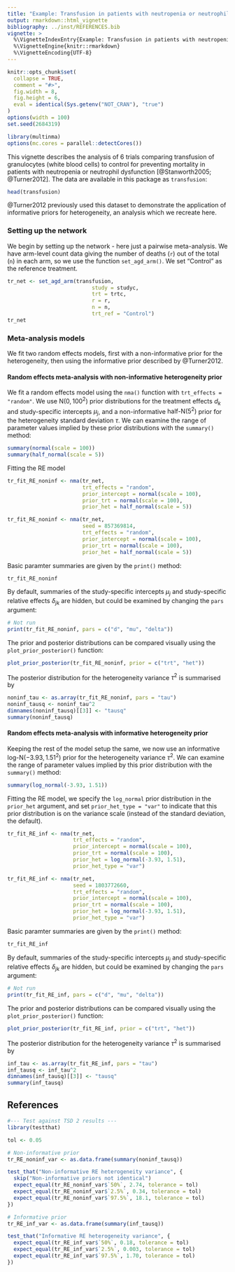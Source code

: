 ```yaml
---
title: "Example: Transfusion in patients with neutropenia or neutrophil dysfunction"
output: rmarkdown::html_vignette
bibliography: ../inst/REFERENCES.bib
vignette: >
  %\VignetteIndexEntry{Example: Transfusion in patients with neutropenia or neutrophil dysfunction}
  %\VignetteEngine{knitr::rmarkdown}
  %\VignetteEncoding{UTF-8}
---
```


```r
knitr::opts_chunk$set(
  collapse = TRUE,
  comment = "#>",
  fig.width = 8, 
  fig.height = 6,
  eval = identical(Sys.getenv("NOT_CRAN"), "true")
)
options(width = 100)
set.seed(2684319)
```

```r
library(multinma)
options(mc.cores = parallel::detectCores())
```

This vignette describes the analysis of 6 trials comparing transfusion of granulocytes (white blood cells) to control for preventing mortality in patients with neutropenia or neutrophil dysfunction [@Stanworth2005; @Turner2012].
The data are available in this package as `transfusion`:
```r
head(transfusion)
```

@Turner2012 previously used this dataset to demonstrate the application of informative priors for heterogeneity, an analysis which we recreate here.

### Setting up the network
We begin by setting up the network - here just a pairwise meta-analysis.
We have arm-level count data giving the number of deaths (`r`) out of the total (`n`) in each arm, so we use the function `set_agd_arm()`.
We set "Control" as the reference treatment.
```r
tr_net <- set_agd_arm(transfusion, 
                           study = studyc,
                           trt = trtc,
                           r = r, 
                           n = n,
                           trt_ref = "Control")
tr_net
```


### Meta-analysis models
We fit two random effects models, first with a non-informative prior for the heterogeneity, then using the informative prior described by @Turner2012.

#### Random effects meta-analysis with non-informative heterogeneity prior
We fit a random effects model using the `nma()` function with `trt_effects = "random"`.
We use $\mathrm{N}(0, 100^2)$ prior distributions for the treatment effects $d_k$ and study-specific intercepts $\mu_j$, and a non-informative $\textrm{half-N}(5^2)$ prior for the heterogeneity standard deviation $\tau$.
We can examine the range of parameter values implied by these prior distributions with the `summary()` method:
```r
summary(normal(scale = 100))
summary(half_normal(scale = 5))
```

Fitting the RE model
```r
tr_fit_RE_noninf <- nma(tr_net, 
                        trt_effects = "random",
                        prior_intercept = normal(scale = 100),
                        prior_trt = normal(scale = 100),
                        prior_het = half_normal(scale = 5))
```
```r
tr_fit_RE_noninf <- nma(tr_net, 
                        seed = 857369814,
                        trt_effects = "random",
                        prior_intercept = normal(scale = 100),
                        prior_trt = normal(scale = 100),
                        prior_het = half_normal(scale = 5))
```

Basic paramter summaries are given by the `print()` method:
```r
tr_fit_RE_noninf
```

By default, summaries of the study-specific intercepts $\mu_j$ and study-specific relative effects $\delta_{jk}$ are hidden, but could be examined by changing the `pars` argument:
```r
# Not run
print(tr_fit_RE_noninf, pars = c("d", "mu", "delta"))
```

The prior and posterior distributions can be compared visually using the `plot_prior_posterior()` function:
```r
plot_prior_posterior(tr_fit_RE_noninf, prior = c("trt", "het"))
```

The posterior distribution for the heterogeneity variance $\tau^2$ is summarised by
```r
noninf_tau <- as.array(tr_fit_RE_noninf, pars = "tau")
noninf_tausq <- noninf_tau^2
dimnames(noninf_tausq)[[3]] <- "tausq"
summary(noninf_tausq)
```


#### Random effects meta-analysis with informative heterogeneity prior
Keeping the rest of the model setup the same, we now use an informative $\textrm{log-N}(-3.93, 1.51^2)$ prior for the heterogeneity variance $\tau^2$.
We can examine the range of parameter values implied by this prior distribution with the `summary()` method:
```r
summary(log_normal(-3.93, 1.51))
```

Fitting the RE model, we specify the `log_normal` prior distribution in the `prior_het` argument, and set `prior_het_type = "var"` to indicate that this prior distribution is on the variance scale (instead of the standard deviation, the default).
```r
tr_fit_RE_inf <- nma(tr_net, 
                     trt_effects = "random",
                     prior_intercept = normal(scale = 100),
                     prior_trt = normal(scale = 100),
                     prior_het = log_normal(-3.93, 1.51),
                     prior_het_type = "var")
```
```r
tr_fit_RE_inf <- nma(tr_net, 
                     seed = 1803772660,
                     trt_effects = "random",
                     prior_intercept = normal(scale = 100),
                     prior_trt = normal(scale = 100),
                     prior_het = log_normal(-3.93, 1.51),
                     prior_het_type = "var")
```

Basic paramter summaries are given by the `print()` method:
```r
tr_fit_RE_inf
```

By default, summaries of the study-specific intercepts $\mu_j$ and study-specific relative effects $\delta_{jk}$ are hidden, but could be examined by changing the `pars` argument:
```r
# Not run
print(tr_fit_RE_inf, pars = c("d", "mu", "delta"))
```

The prior and posterior distributions can be compared visually using the `plot_prior_posterior()` function:
```r
plot_prior_posterior(tr_fit_RE_inf, prior = c("trt", "het"))
```

The posterior distribution for the heterogeneity variance $\tau^2$ is summarised by
```r
inf_tau <- as.array(tr_fit_RE_inf, pars = "tau")
inf_tausq <- inf_tau^2
dimnames(inf_tausq)[[3]] <- "tausq"
summary(inf_tausq)
```

## References

```r
#--- Test against TSD 2 results ---
library(testthat)

tol <- 0.05

# Non-informative prior
tr_RE_noninf_var <- as.data.frame(summary(noninf_tausq))

test_that("Non-informative RE heterogeneity variance", {
  skip("Non-informative priors not identical")
  expect_equal(tr_RE_noninf_var$`50%`, 2.74, tolerance = tol)
  expect_equal(tr_RE_noninf_var$`2.5%`, 0.34, tolerance = tol)
  expect_equal(tr_RE_noninf_var$`97.5%`, 18.1, tolerance = tol)
})

# Informative prior
tr_RE_inf_var <- as.data.frame(summary(inf_tausq))

test_that("Informative RE heterogeneity variance", {
  expect_equal(tr_RE_inf_var$`50%`, 0.18, tolerance = tol)
  expect_equal(tr_RE_inf_var$`2.5%`, 0.003, tolerance = tol)
  expect_equal(tr_RE_inf_var$`97.5%`, 1.70, tolerance = tol)
})
```
